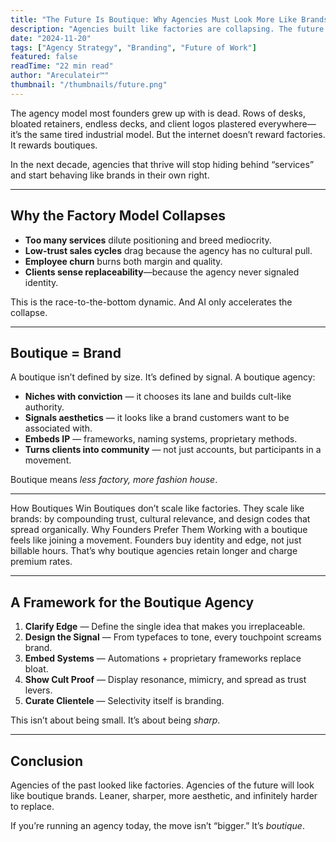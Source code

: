 ```yaml
---
title: "The Future Is Boutique: Why Agencies Must Look More Like Brands"
description: "Agencies built like factories are collapsing. The future belongs to boutique shops that operate like cult-brands—high-trust, design-led, and strategically narrow."
date: "2024-11-20"
tags: ["Agency Strategy", "Branding", "Future of Work"]
featured: false
readTime: "22 min read"
author: "Areculateir™"
thumbnail: "/thumbnails/future.png"
---
```


The agency model most founders grew up with is dead. Rows of desks, bloated retainers, endless decks, and client logos plastered everywhere—it’s the same tired industrial model. But the internet doesn’t reward factories. It rewards boutiques.  

In the next decade, agencies that thrive will stop hiding behind “services” and start behaving like brands in their own right.

<ImageViewer
  src="https://images.unsplash.com/photo-1589758438368-0ad531db3d43?w=900&auto=format&fit=crop&q=60"
  alt="Boutique studio aesthetic"
  caption="Boutique agencies look, feel, and operate like brands"
/>

---

## Why the Factory Model Collapses

- **Too many services** dilute positioning and breed mediocrity.  
- **Low-trust sales cycles** drag because the agency has no cultural pull.  
- **Employee churn** burns both margin and quality.  
- **Clients sense replaceability**—because the agency never signaled identity.  

This is the race-to-the-bottom dynamic. And AI only accelerates the collapse.

---

## Boutique = Brand

A boutique isn’t defined by size. It’s defined by signal. A boutique agency:

- **Niches with conviction** — it chooses its lane and builds cult-like authority.  
- **Signals aesthetics** — it looks like a brand customers want to be associated with.  
- **Embeds IP** — frameworks, naming systems, proprietary methods.  
- **Turns clients into community** — not just accounts, but participants in a movement.  

Boutique means *less factory, more fashion house*.

---

<Accordion type="multiple" className="w-full not-prose flex flex-col gap-2">
  <AccordionItem value="item-1" className="flex flex-col gap-2">
    <AccordionTrigger className="cursor-pointer">How Boutiques Win</AccordionTrigger>
    <AccordionContent className="flex flex-col gap-4">
      Boutiques don’t scale like factories. They scale like brands: by compounding trust, cultural relevance, and design codes that spread organically.
    </AccordionContent>
  </AccordionItem>
  <AccordionItem value="item-2" className="flex flex-col gap-2">
    <AccordionTrigger className="cursor-pointer">Why Founders Prefer Them</AccordionTrigger>
    <AccordionContent className="flex flex-col gap-4 text-balance">
      Working with a boutique feels like joining a movement. Founders buy identity and edge, not just billable hours. That’s why boutique agencies retain longer and charge premium rates.
    </AccordionContent>
  </AccordionItem>
</Accordion>

---

## A Framework for the Boutique Agency

1. **Clarify Edge** — Define the single idea that makes you irreplaceable.  
2. **Design the Signal** — From typefaces to tone, every touchpoint screams brand.  
3. **Embed Systems** — Automations + proprietary frameworks replace bloat.  
4. **Show Cult Proof** — Display resonance, mimicry, and spread as trust levers.  
5. **Curate Clientele** — Selectivity itself is branding.  

This isn’t about being small. It’s about being *sharp*.

---

## Conclusion

Agencies of the past looked like factories. Agencies of the future will look like boutique brands. Leaner, sharper, more aesthetic, and infinitely harder to replace.  

If you’re running an agency today, the move isn’t “bigger.” It’s *boutique*.

